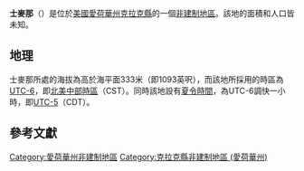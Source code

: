 {{noteTA
|G1=USState
|G2=地名
|G3=Unit
}}
{{Infobox settlement
|official_name            = 士麥那
|native_name = Smyrna
|settlement_type          = [[非建制地區|非建制地區]]
|image_skyline            = 
|imagesize                = 
|image_map                = 
|mapsize                  = 
|pushpin_map              = USA Iowa
|pushpin_label            = 士麥那
|pushpin_label_position   = top
|pushpin_map_caption      = 士麥那在愛荷華州的位置
|subdivision_type         = [[世界政區索引|國家]]
|subdivision_type1        = [[美国州份|州份]]
|subdivision_type2        = [[愛荷華州行政区划|縣]]
|subdivision_name         = [[美国|美国]]
|subdivision_name1        = [[愛荷華州|愛荷華州]]
|subdivision_name2        = [[克拉克縣_(愛荷華州)|克拉克縣]]
|elevation_ft             = 1093
|elevation_m              = 333
|area_total_km2           = 
|area_total_sq_mi         = 
|area_land_km2            = 
|area_land_sq_mi          = 
|area_water_km2           = 
|area_water_sq_mi         = 
|population_as_of         = 2010
|population_footnotes     = 
|population_total         = 
|population_metro         = 
|population_density_km2   = auto
|population_density_sq_mi = auto
|timezone                 = [[北美中部时区|北美中部时区]]
|utc_offset               = -6
|coordinates              = {{coord|40|56|30|N|93|36|35|W|display=inline,title}}
| coor_pinpoint           = 
| coordinates_footnotes   = 
|timezone_DST             = CDT
|utc_offset_DST           = -5
|postal_code_type         = [[美國郵區編號|郵區編號]]
|postal_code              = 
|area_code                = {{link-en|电话区号641|Area code 641|641}}
|blank_name = [[地名信息系统|GNIS ID]]
|blank_info = 461716<ref name="GNIS">{{cite gnis|461716|Smyrna}}</ref>
}}
'''士麥那'''（{{lang-en|Smyrna}}）是位於[[美國|美國]][[愛荷華州|愛荷華州]][[克拉克縣_(愛荷華州)|克拉克縣]]的一個[[非建制地區|非建制地區]]。該地的面積和人口皆未知。

== 地理 ==
士麥那所處的海拔為高於海平面333米（即1093英呎），而該地所採用的時區為[[UTC-6|UTC-6]]，即[[北美中部時區|北美中部時區]]（CST）。同時該地設有[[夏令時間|夏令時間]]，為UTC-6調快一小時，即[[UTC-5|UTC-5]]（CDT）。

== 參考文獻 ==
{{reflist}}

{{克拉克縣 (愛荷華州)}}

{{DEFAULTSORT:Smyrna}}
[[Category:愛荷華州非建制地區|Category:愛荷華州非建制地區]]
[[Category:克拉克縣非建制地區_(愛荷華州)|Category:克拉克縣非建制地區 (愛荷華州)]]

{{Iowa-geo-stub}}